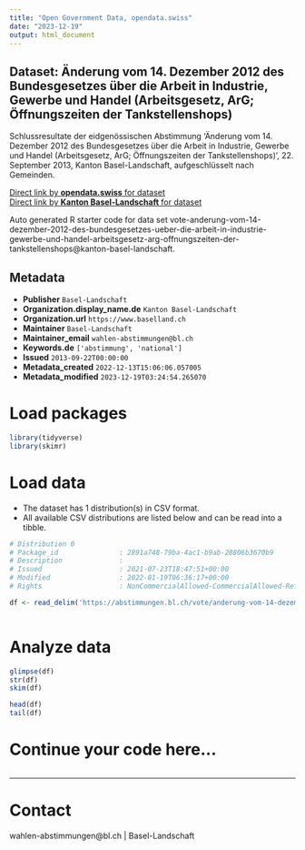 ```yaml
---
title: "Open Government Data, opendata.swiss"
date: "2023-12-19"
output: html_document
---
```


## Dataset: Änderung vom 14. Dezember 2012 des Bundesgesetzes über die Arbeit in Industrie, Gewerbe und Handel (Arbeitsgesetz, ArG; Öffnungszeiten der Tankstellenshops)

Schlussresultate der eidgenössischen Abstimmung 'Änderung vom 14. Dezember 2012 des Bundesgesetzes über die Arbeit in Industrie, Gewerbe und Handel (Arbeitsgesetz, ArG; Öffnungszeiten der Tankstellenshops)', 22. September 2013, Kanton Basel-Landschaft, aufgeschlüsselt nach Gemeinden.

[Direct link by **opendata.swiss** for dataset](https://opendata.swiss/de/dataset/anderung-vom-14-dezember-2012-des-bundesgesetzes-uber-die-arbeit-in-industrie-gewerbe-und-hande1)<br>
[Direct link by **Kanton Basel-Landschaft** for dataset](https://abstimmungen.bl.ch/vote/anderung-vom-14-dezember-2012-des-bundesgesetzes-ueber-die-arbeit-in-industrie-gewerbe-und-handel-arbeitsgesetz-arg-offnungszeiten-der-tankstellenshops/data)

Auto generated R starter code for data set vote-anderung-vom-14-dezember-2012-des-bundesgesetzes-ueber-die-arbeit-in-industrie-gewerbe-und-handel-arbeitsgesetz-arg-offnungszeiten-der-tankstellenshops@kanton-basel-landschaft.

## Metadata

- **Publisher** `Basel-Landschaft`
- **Organization.display_name.de** `Kanton Basel-Landschaft`
- **Organization.url** `https://www.baselland.ch`
- **Maintainer** `Basel-Landschaft`
- **Maintainer_email** `wahlen-abstimmungen@bl.ch`
- **Keywords.de** `['abstimmung', 'national']`
- **Issued** `2013-09-22T00:00:00`
- **Metadata_created** `2022-12-13T15:06:06.057005`
- **Metadata_modified** `2023-12-19T03:24:54.265070`


# Load packages

```r

library(tidyverse)
library(skimr)

```

# Load data

-   The dataset has 1 distribution(s) in CSV format.
-   All available CSV distributions are listed below and can be read into a tibble.

```r

# Distribution 0
# Package_id               : 2891a748-79ba-4ac1-b9ab-28806b3670b9
# Description              : 
# Issued                   : 2021-07-23T18:47:51+00:00
# Modified                 : 2022-01-19T06:36:17+00:00
# Rights                   : NonCommercialAllowed-CommercialAllowed-ReferenceRequired

df <- read_delim('https://abstimmungen.bl.ch/vote/anderung-vom-14-dezember-2012-des-bundesgesetzes-ueber-die-arbeit-in-industrie-gewerbe-und-handel-arbeitsgesetz-arg-offnungszeiten-der-tankstellenshops/data-csv')



```

# Analyze data

```r

glimpse(df)
str(df)
skim(df)

head(df)
tail(df)

```

# Continue your code here...

```r

```

------------------------------------------------------------------------

# Contact

wahlen-abstimmungen@bl.ch | Basel-Landschaft
